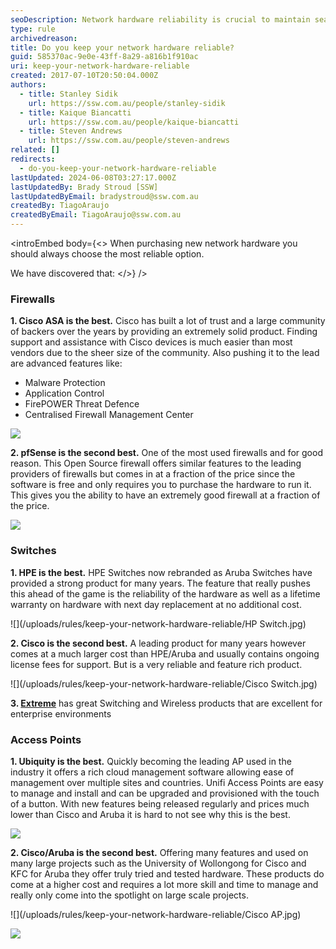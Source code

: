 ```yaml
---
seoDescription: Network hardware reliability is crucial to maintain seamless connectivity and performance.
type: rule
archivedreason:
title: Do you keep your network hardware reliable?
guid: 585370ac-9e0e-43ff-8a29-a816b1f910ac
uri: keep-your-network-hardware-reliable
created: 2017-07-10T20:50:04.000Z
authors:
  - title: Stanley Sidik
    url: https://ssw.com.au/people/stanley-sidik
  - title: Kaique Biancatti
    url: https://ssw.com.au/people/kaique-biancatti
  - title: Steven Andrews
    url: https://ssw.com.au/people/steven-andrews
related: []
redirects:
  - do-you-keep-your-network-hardware-reliable
lastUpdated: 2024-06-08T03:27:17.000Z
lastUpdatedBy: Brady Stroud [SSW]
lastUpdatedByEmail: bradystroud@ssw.com.au
createdBy: TiagoAraujo
createdByEmail: TiagoAraujo@ssw.com.au
---
```


<introEmbed
  body={<>
When purchasing new network hardware you should always choose the most reliable option.

We have discovered that:
  </>}
/>
### Firewalls

**1. Cisco ASA is the best.** Cisco has built a lot of trust and a large community of backers over the years by providing an extremely solid product. Finding support and assistance with Cisco devices is much easier than most vendors due to the sheer size of the community. Also pushing it to the lead are advanced features like:

- Malware Protection
- Application Control
- FirePOWER Threat Defence
- Centralised Firewall Management Center

![](/uploads/rules/keep-your-network-hardware-reliable/ASA.jpg)

**2. pfSense is the second best.** One of the most used firewalls and for good reason. This Open Source firewall offers similar features to the leading providers of firewalls but comes in at a fraction of the price since the software is free and only requires you to purchase the hardware to run it. This gives you the ability to have an extremely good firewall at a fraction of the price.

![](/uploads/rules/keep-your-network-hardware-reliable/Netgate.jpg)

### Switches

**1. HPE is the best.** HPE Switches now rebranded as Aruba Switches have provided a strong product for many years. The feature that really pushes this ahead of the game is the reliability of the hardware as well as a lifetime warranty on hardware with next day replacement at no additional cost.

![](/uploads/rules/keep-your-network-hardware-reliable/HP Switch.jpg)

**2. Cisco is the second best.** A leading product for many years however comes at a much larger cost than HPE/Aruba and usually contains ongoing license fees for support. But is a very reliable and feature rich product.

![](/uploads/rules/keep-your-network-hardware-reliable/Cisco Switch.jpg)

**3. [Extreme](https://www.extremenetworks.com/products/switches/extremexos-switches/x450-g2)** has great Switching and Wireless products that are excellent for enterprise environments

### Access Points

**1. Ubiquity is the best.** Quickly becoming the leading AP used in the industry it offers a rich cloud management software allowing ease of management over multiple sites and countries. Unifi Access Points are easy to manage and install and can be upgraded and provisioned with the touch of a button. With new features being released regularly and prices much lower than Cisco and Aruba it is hard to not see why this is the best.

![](/uploads/rules/keep-your-network-hardware-reliable/UAP-AC-LITE.jpg)

**2. Cisco/Aruba is the second best.** Offering many features and used on many large projects such as the University of Wollongong for Cisco and KFC for Aruba they offer truly tried and tested hardware. These products do come at a higher cost and requires a lot more skill and time to manage and really only come into the spotlight on large scale projects.

![](/uploads/rules/keep-your-network-hardware-reliable/Cisco AP.jpg)

![](/uploads/rules/keep-your-network-hardware-reliable/Aruba.jpg)
